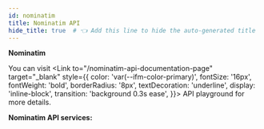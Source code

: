 ```yaml
---
id: nominatim
title: Nominatim API
hide_title: true  # 👈 Add this line to hide the auto-generated title
---
```



**Nominatim**
 
You can visit <Link to="/nominatim-api-documentation-page"
target="_blank"
style={{ 
  color: 'var(--ifm-color-primary)', 
  fontSize: '16px',
  fontWeight: 'bold',
  borderRadius: '8px',
  textDecoration: 'underline',
  display: 'inline-block',
  transition: 'background 0.3s ease',
}}> API playground </Link> for more details.

**Nominatim API services:**
